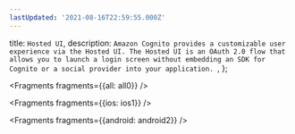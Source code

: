 ```yaml
---
lastUpdated: '2021-08-16T22:59:55.000Z'
---
```

  title: `Hosted UI`,
  description: `Amazon Cognito provides a customizable user experience via the Hosted UI. The Hosted UI is an OAuth 2.0 flow that allows you to launch a login screen without embedding an SDK for Cognito or a social provider into your application. `,
};


<Fragments fragments={{all: all0}} />


<Fragments fragments={{ios: ios1}} />


<Fragments fragments={{android: android2}} />
